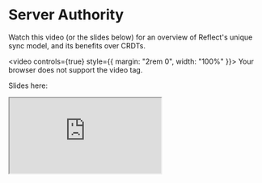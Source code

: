 # Server Authority

Watch this video (or the slides below) for an overview of Reflect's unique sync model, and its benefits over CRDTs.

<video controls={true} style={{ margin: "2rem 0", width: "100%" }}>
  <source src="/videos/not-crdt.mp4" type="video/mp4" />
  Your browser does not support the video tag.
</video>

Slides here:

<iframe
  src="https://pitch.com/embed/a49fccb0-da65-4d64-966e-e519674d951f"
  allow="fullscreen"
  allowFullScreen=""
  style={{ width: "100%", height: "35%", border: 0, margin: "2rem 0" }}
></iframe>
